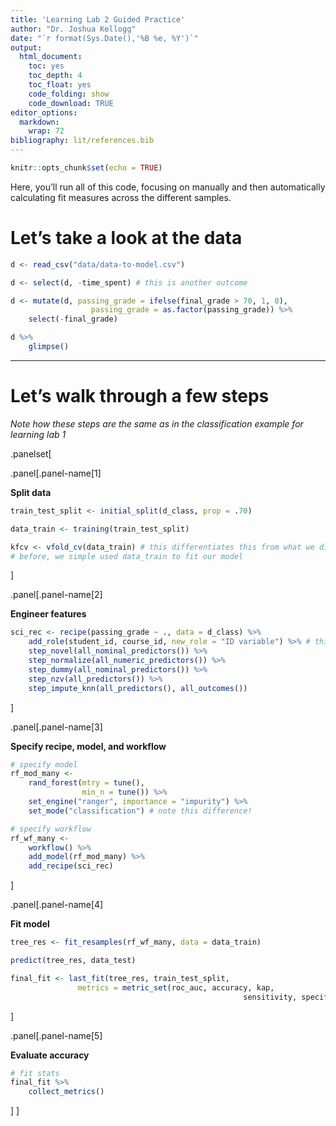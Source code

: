 ```yaml
---
title: 'Learning Lab 2 Guided Practice'
author: "Dr. Joshua Kellogg"
date: "`r format(Sys.Date(),'%B %e, %Y')`"
output:
  html_document:
    toc: yes
    toc_depth: 4
    toc_float: yes
    code_folding: show
    code_download: TRUE
editor_options:
  markdown:
    wrap: 72
bibliography: lit/references.bib
---
```


```r
knitr::opts_chunk$set(echo = TRUE)
```

Here, you'll run all of this code, focusing on manually and then automatically calculating fit measures across the different samples.


# Let's take a look at the data

```r
d <- read_csv("data/data-to-model.csv")

d <- select(d, -time_spent) # this is another outcome

d <- mutate(d, passing_grade = ifelse(final_grade > 70, 1, 0),
                  passing_grade = as.factor(passing_grade)) %>% 
    select(-final_grade)
```

```r
d %>% 
    glimpse()
```

---

# Let's walk through a few steps

*Note how these steps are the same as in the classification example for learning lab 1*

.panelset[

.panel[.panel-name[1]

**Split data**


```r
train_test_split <- initial_split(d_class, prop = .70)

data_train <- training(train_test_split)

kfcv <- vfold_cv(data_train) # this differentiates this from what we did before
# before, we simple used data_train to fit our model
```
]

.panel[.panel-name[2]

**Engineer features**

```r
sci_rec <- recipe(passing_grade ~ ., data = d_class) %>% 
    add_role(student_id, course_id, new_role = "ID variable") %>% # this can be any string
    step_novel(all_nominal_predictors()) %>% 
    step_normalize(all_numeric_predictors()) %>%
    step_dummy(all_nominal_predictors()) %>% 
    step_nzv(all_predictors()) %>% 
    step_impute_knn(all_predictors(), all_outcomes())
```
]

.panel[.panel-name[3]

**Specify recipe, model, and workflow**
 
```r
# specify model
rf_mod_many <-
    rand_forest(mtry = tune(),
                min_n = tune()) %>%
    set_engine("ranger", importance = "impurity") %>%
    set_mode("classification") # note this difference!

# specify workflow
rf_wf_many <-
    workflow() %>%
    add_model(rf_mod_many) %>% 
    add_recipe(sci_rec)
```
]

.panel[.panel-name[4]

**Fit model**

```r
tree_res <- fit_resamples(rf_wf_many, data = data_train)

predict(tree_res, data_test)

final_fit <- last_fit(tree_res, train_test_split,
               metrics = metric_set(roc_auc, accuracy, kap, 
                                                    sensitivity, specificity, precision))
```
]

.panel[.panel-name[5]

**Evaluate accuracy**

```r
# fit stats
final_fit %>%
    collect_metrics()
```
]
]
